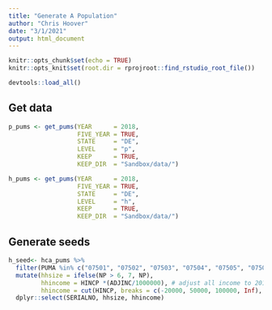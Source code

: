 ```yaml
---
title: "Generate A Population"
author: "Chris Hoover"
date: "3/1/2021"
output: html_document
---
```


```r
knitr::opts_chunk$set(echo = TRUE)
knitr::opts_knit$set(root.dir = rprojroot::find_rstudio_root_file())

devtools::load_all()
```
## Get data  
```r
p_pums <- get_pums(YEAR      = 2018, 
                   FIVE_YEAR = TRUE, 
                   STATE     = "DE", 
                   LEVEL     = "p", 
                   KEEP      = TRUE,
                   KEEP_DIR  = "Sandbox/data/")

h_pums <- get_pums(YEAR      = 2018, 
                   FIVE_YEAR = TRUE, 
                   STATE     = "DE", 
                   LEVEL     = "h", 
                   KEEP      = TRUE,
                   KEEP_DIR  = "Sandbox/data/")
```

## Generate seeds  
```r
h_seed<- hca_pums %>% 
  filter(PUMA %in% c("07501", "07502", "07503", "07504", "07505", "07506", "07507"), NP!=0, !is.na(SERIALNO), !is.na(HINCP)) %>%
  mutate(hhsize = ifelse(NP > 6, 7, NP), 
         hhincome = HINCP *(ADJINC/1000000), # adjust all income to 2018 dollars
         hhincome = cut(HINCP, breaks = c(-20000, 50000, 100000, Inf), include.lowest = TRUE, right = FALSE), hhincome = as.numeric(hhincome)) %>%
  dplyr::select(SERIALNO, hhsize, hhincome)

```

